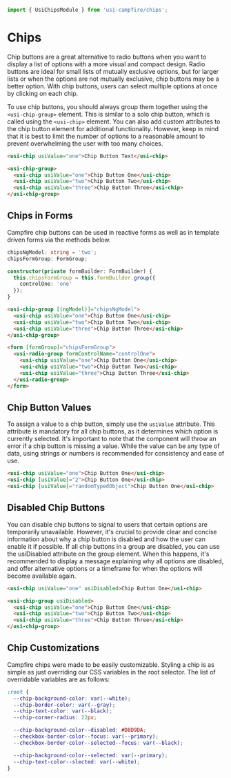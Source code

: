 ```ts
import { UsiChipsModule } from 'usi-campfire/chips';
```

# Chips
Chip buttons are a great alternative to radio buttons when you want to display a list of options with a more visual and compact design. Radio buttons are ideal
for small lists of mutually exclusive options, but for larger lists or when the options are not mutually exclusive, chip buttons may be a better option. With
chip buttons, users can select multiple options at once by clicking on each chip.

To use chip buttons, you should always group them together using the `<usi-chip-group>` element. This is similar to a solo chip button, which is called using
the `<usi-chip>` element. You can also add custom attributes to the chip button element for additional functionality. However, keep in mind that it is best to
limit the number of options to a reasonable amount to prevent overwhelming the user with too many choices.

```html
<usi-chip usiValue="one">Chip Button Text</usi-chip>

<usi-chip-group>
  <usi-chip usiValue="one">Chip Button One</usi-chip>
  <usi-chip usiValue="two">Chip Button Two</usi-chip>
  <usi-chip usiValue="three">Chip Button Three</usi-chip>
</usi-chip-group>
```

## Chips in Forms
Campfire chip buttons can be used in reactive forms as well as in template driven forms via the methods below.

```ts
chipsNgModel: string = 'two';
chipsFormGroup: FormGroup;

constructor(private formBuilder: FormBuilder) {
  this.chipsFormGroup = this.formBuilder.group({
    controlOne: 'one'
  });
}
```

```html
<usi-chip-group [(ngModel)]="chipsNgModel">
  <usi-chip usiValue="one">Chip Button One</usi-chip>
  <usi-chip usiValue="two">Chip Button Two</usi-chip>
  <usi-chip usiValue="three">Chip Button Three</usi-chip>
</usi-chip-group>

<form [formGroup]="chipsFormGroup">
  <usi-radio-group formControlName="controlOne">
    <usi-chip usiValue="one">Chip Button One</usi-chip>
    <usi-chip usiValue="two">Chip Button Two</usi-chip>
    <usi-chip usiValue="three">Chip Button Three</usi-chip>
  </usi-radio-group>
</form>
```

## Chip Button Values
To assign a value to a chip button, simply use the `usiValue` attribute. This attribute is mandatory for all chip buttons, as it determines which option is
currently selected. It's important to note that the component will throw an error if a chip button is missing a value. While the value can be any type of data,
using strings or numbers is recommended for consistency and ease of use.

```html
<usi-chip usiValue="one">Chip Button One</usi-chip>
<usi-chip [usiValue]="2">Chip Button One</usi-chip>
<usi-chip [usiValue]="randomTypedObject">Chip Button One</usi-chip>
```

## Disabled Chip Buttons
You can disable chip buttons to signal to users that certain options are temporarily unavailable. However, it's crucial to provide clear and concise information
about why a chip button is disabled and how the user can enable it if possible. If all chip buttons in a group are disabled, you can use the usiDisabled
attribute on the group element. When this happens, it's recommended to display a message explaining why all options are disabled, and offer alternative options
or a timeframe for when the options will become available again.

```html
<usi-chip usiValue="one" usiDisabled>Chip Button One</usi-chip>

<usi-chip-group usiDisabled>
  <usi-chip usiValue="one">Chip Button One</usi-chip>
  <usi-chip usiValue="two">Chip Button Two</usi-chip>
  <usi-chip usiValue="three">Chip Button Three</usi-chip>
</usi-chip-group>
```

## Chip Customizations
Campfire chips were made to be easily customizable. Styling a chip is as simple as just overriding our CSS variables in the root selector. The list of
overridable variables are as follows:

```css
:root {
  --chip-background-color: var(--white);
  --chip-border-color: var(--gray);
  --chip-text-color: var(--black);
  --chip-corner-radius: 22px;

  --chip-background-color--disabled: #D8D9DA;
  --checkbox-border-color--focus: var(--primary);
  --checkbox-border-color--selected--focus: var(--black);

  --chip-background-color--selected: var(--primary);
  --chip-text-color--slected: var(--white);
}
```
